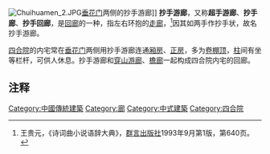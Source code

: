 [[File:Chuihuamen_2.JPG|thumb]][[垂花门|垂花门]]两侧的抄手游廊]]
'''抄手游廊'''，又称'''超手游廊'''、'''抄手廊'''、'''抄手回廊'''，是[[回廊|回廊]]的一种，指左右环抱的[[廊|走廊]]，<ref>王贵元，《诗词曲小说语辞大典》，[[群言出版社|群言出版社]]1993年9月第1版，第640页。</ref>因其如两手作抄手状，故名抄手游廊。

[[四合院|四合院]]的内宅常在[[垂花门|垂花门]]两侧用抄手游廊连通[[厢房|厢房]]、[[正房|正房]]，多为[[卷棚顶|卷棚顶]]，[[柱|柱]]间有坐等栏杆，可供人休息。抄手游廊和[[穿山游廊|穿山游廊]]、[[檐廊|檐廊]]一起构成四合院内宅的回廊。

==注释==
<div class="references-small">
<references />
</div>

[[Category:中國傳統建築|Category:中國傳統建築]]
[[Category:廊|Category:廊]]
[[Category:中式建築|Category:中式建築]]
[[Category:四合院|Category:四合院]]